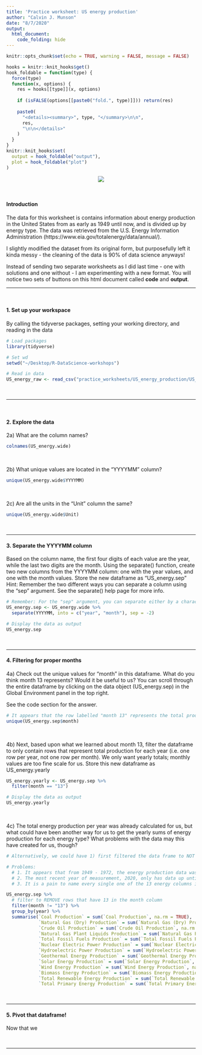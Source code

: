```yaml
---
title: 'Practice worksheet: US energy production'
author: "Calvin J. Munson"
date: "8/7/2020"
output: 
  html_document: 
    code_folding: hide
---
```


```r
knitr::opts_chunk$set(echo = TRUE, warning = FALSE, message = FALSE)
```


```r
hooks = knitr::knit_hooks$get()
hook_foldable = function(type) {
  force(type)
  function(x, options) {
    res = hooks[[type]](x, options)
    
    if (isFALSE(options[[paste0("fold.", type)]])) return(res)
    
    paste0(
      "<details><summary>", type, "</summary>\n\n",
      res,
      "\n\n</details>"
    )
  }
}
knitr::knit_hooks$set(
  output = hook_foldable("output"),
  plot = hook_foldable("plot")
)
```

<center>

![](energy.jpg)

</center>

<br>

#### Introduction

The data for this worksheet is contains information about energy production in the United States from as early as 1949 until now, and is divided up by energy type. The data was retrieved from the U.S. Energy Information Administration (https://www.eia.gov/totalenergy/data/annual/).

I slightly modified the dataset from its original form, but purposefully left it kinda messy - the cleaning of the data is 90% of data science anyways!

Instead of sending two separate worksheets as I did last time - one with solutions and one without - I am experimenting with a new format. You will notice two sets of buttons on this html document called <b>code</b> and <b>output</b>.

***

<br>

#### 1. Set up your workspace

By calling the tidyverse packages, setting your working directory, and reading in the data

```r

# Load packages
library(tidyverse)

# Set wd
setwd("~/Desktop/R-DataScience-workshops")

# Read in data
US_energy_raw <- read_csv("practice_worksheets/US_energy_production/US_energy_wide.csv")

```

<br>

***

<br>

#### 2. Explore the data


2a) What are the column names?
```r
colnames(US_energy.wide)
```

<br>

2b) What unique values are located in the "YYYYMM" column?
```r
unique(US_energy.wide$YYYYMM)
```

<br>

2c) Are all the units in the "Unit" column the same?
```r
unique(US_energy.wide$Unit)
```

<br>

***

#### 3. Separate the YYYYMM column

Based on the column name, the first four digits of each value are the year, while the last two digits are the month. Using the separate() function, create two new columns from the YYYYMM column: one with the year values, and one with the month values. Store the new dataframe as "US_energy.sep"
Hint: Remember the two different ways you can separate a column using the "sep" argument. See the separate() help page for more info.

```r
# Remember: For the "sep" argument, you can separate either by a character string (e.g. " " or "_") OR by a position (e.g. 2 characters from the right or left)!
US_energy.sep <- US_energy.wide %>% 
  separate(YYYYMM, into = c("year", "month"), sep = -2)

# Display the data as output
US_energy.sep

```

<br>

***

#### 4. Filtering for proper months

4a) Check out the unique values for "month" in this dataframe. What do you think month 13 represents? Would it be useful to us? You can scroll through the entire dataframe by clicking on the data object (US_energy.sep) in the Global Environment panel in the top right.

See the code section for the answer.

```r
# It appears that the row labelled "month 13" represents the total production throughout that corresponding year (aka the sum of months 1-12)
unique(US_energy.sep$month)


```

<br>

4b) Next, based upon what we learned about month 13, filter the dataframe to only contain rows that represent total production for each year (i.e. one row per year, not one row per month). We only want yearly totals; monthly values are too fine scale for us. Store this new dataframe as US_energy.yearly

```r
US_energy.yearly <- US_energy.sep %>% 
  filter(month == "13")

# Display the data as output
US_energy.yearly
```

<br>

4c) The total energy production per year was already calculated for us, but what could have been another way for us to get the yearly sums of energy production for each energy type? What problems with the data may this have created for us, though?

```r
# Alternatively, we could have 1) first filtered the data frame to NOT include month 13, 2) grouped the dataframe by year, and 3) used the summarise function to sum up all the energy type columns within each year.

# Problems:
  # 1. It appears that from 1949 - 1972, the energy production data was measured only as yearly totals (i.e. only data for month 13). If we filtered out year 13 first, then we would be losing data for these two decades, since there are no month-level data to add together.
  # 2. The most recent year of measurement, 2020, only has data up until April (month 4). If we summarized the data by year, 2020 would appear to have significantly lower energy production than in previous years, since all the months have not passed yet. This COULD be fixed by filtered out 2020, however.
  # 3. It is a pain to name every single one of the 13 energy columns in a summarise function, however... You know what would be super helpful? If we could pivot the dataframe to make "energy type" a single column!!! Then we could group by "energy type" and summarise the "value" column.

US_energy.sep %>% 
  # filter to REMOVE rows that have 13 in the month column
  filter(month != "13") %>% 
  group_by(year) %>% 
  summarise(`Coal Production` = sum(`Coal Production`, na.rm = TRUE),
            `Natural Gas (Dry) Production` = sum(`Natural Gas (Dry) Production`, na.rm = TRUE),
            `Crude Oil Production` = sum(`Crude Oil Production`, na.rm = TRUE),
            `Natural Gas Plant Liquids Production` = sum(`Natural Gas Plant Liquids Production`, na.rm = TRUE),
            `Total Fossil Fuels Production` = sum(`Total Fossil Fuels Production`, na.rm = TRUE),
            `Nuclear Electric Power Production` = sum(`Nuclear Electric Power Production`, na.rm = TRUE),
            `Hydroelectric Power Production` = sum(`Hydroelectric Power Production`, na.rm = TRUE),
            `Geothermal Energy Production` = sum(`Geothermal Energy Production`, na.rm = TRUE),
            `Solar Energy Production` = sum(`Solar Energy Production`, na.rm = TRUE),
            `Wind Energy Production` = sum(`Wind Energy Production`, na.rm = TRUE),
            `Biomass Energy Production` = sum(`Biomass Energy Production`, na.rm = TRUE),
            `Total Renewable Energy Production` = sum(`Total Renewable Energy Production`, na.rm = TRUE),
            `Total Primary Energy Production` = sum(`Total Primary Energy Production`, na.rm = TRUE))


```

<br>

***

#### 5. Pivot that dataframe!

Now that we


<br>

***

<br>

